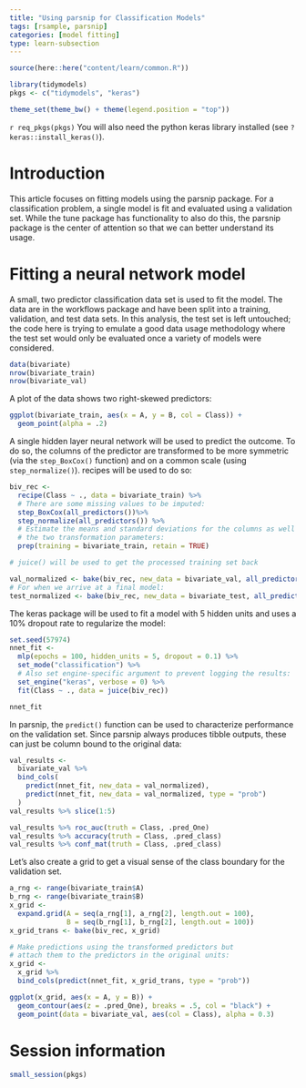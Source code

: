 ```yaml
---
title: "Using parsnip for Classification Models"
tags: [rsample, parsnip]
categories: [model fitting]
type: learn-subsection
---
```


```r
source(here::here("content/learn/common.R"))
```
  
```r
library(tidymodels)
pkgs <- c("tidymodels", "keras")

theme_set(theme_bw() + theme(legend.position = "top"))
```

`r req_pkgs(pkgs)` You will also need the python keras library installed (see `?keras::install_keras()`).

# Introduction

This article focuses on fitting models using the parsnip package. For a classification problem, a single model is fit and evaluated using a validation set. While the tune package has functionality to also do this, the parsnip package is the center of attention so that we can better understand its usage. 

# Fitting a neural network model


A small, two predictor classification data set is used to fit the model. The data are in the workflows package and have been split into a training, validation, and test data sets. In this analysis, the test set is left untouched; the code here is trying to emulate a good data usage methodology where the test set would only be evaluated once a variety of models were considered. 


```r
data(bivariate)
nrow(bivariate_train)
nrow(bivariate_val)
```

A plot of the data shows two right-skewed predictors: 

```r
ggplot(bivariate_train, aes(x = A, y = B, col = Class)) + 
  geom_point(alpha = .2)
```

A single hidden layer neural network will be used to predict the outcome. To do so, the columns of the predictor are transformed to be more symmetric (via the `step_BoxCox()` function) and on a common scale (using `step_normalize()`). recipes will be used to do so:

```r
biv_rec <- 
  recipe(Class ~ ., data = bivariate_train) %>%
  # There are some missing values to be imputed: 
  step_BoxCox(all_predictors())%>%
  step_normalize(all_predictors()) %>%
  # Estimate the means and standard deviations for the columns as well as
  # the two transformation parameters: 
  prep(training = bivariate_train, retain = TRUE)

# juice() will be used to get the processed training set back

val_normalized <- bake(biv_rec, new_data = bivariate_val, all_predictors())
# For when we arrive at a final model: 
test_normalized <- bake(biv_rec, new_data = bivariate_test, all_predictors())
```

The keras package will be used to fit a model with 5 hidden units and uses a 10% dropout rate to regularize the model:

```r
set.seed(57974)
nnet_fit <-
  mlp(epochs = 100, hidden_units = 5, dropout = 0.1) %>%
  set_mode("classification") %>% 
  # Also set engine-specific argument to prevent logging the results: 
  set_engine("keras", verbose = 0) %>%
  fit(Class ~ ., data = juice(biv_rec))

nnet_fit
```

In parsnip, the `predict()` function can be used to characterize performance on the validation set. Since parsnip always produces tibble outputs, these can just be column bound to the original data: 

```r
val_results <- 
  bivariate_val %>%
  bind_cols(
    predict(nnet_fit, new_data = val_normalized),
    predict(nnet_fit, new_data = val_normalized, type = "prob")
  )
val_results %>% slice(1:5)

val_results %>% roc_auc(truth = Class, .pred_One)
val_results %>% accuracy(truth = Class, .pred_class)
val_results %>% conf_mat(truth = Class, .pred_class)
```

Let's also create a grid to get a visual sense of the class boundary for the validation set.

```r
a_rng <- range(bivariate_train$A)
b_rng <- range(bivariate_train$B)
x_grid <-
  expand.grid(A = seq(a_rng[1], a_rng[2], length.out = 100),
              B = seq(b_rng[1], b_rng[2], length.out = 100))
x_grid_trans <- bake(biv_rec, x_grid)

# Make predictions using the transformed predictors but 
# attach them to the predictors in the original units: 
x_grid <- 
  x_grid %>% 
  bind_cols(predict(nnet_fit, x_grid_trans, type = "prob"))

ggplot(x_grid, aes(x = A, y = B)) + 
  geom_contour(aes(z = .pred_One), breaks = .5, col = "black") + 
  geom_point(data = bivariate_val, aes(col = Class), alpha = 0.3)
```



# Session information

```r
small_session(pkgs)
```
